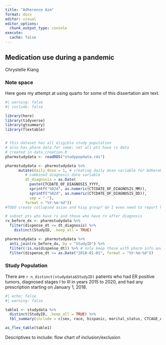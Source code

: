 ```yaml
---
title: "Adherence Aim"
format: docx
editor: visual
editor_options: 
  chunk_output_type: console
execute:
  cache: false  
---
```


## Medication use during a pandemic

Chrystelle Kiang

### Note space

Here goes my attempt at using quarto for some of this dissertation aim text.

```r
#| warning: false
#| include: false

library(here) 
library(tidyverse)
library(gtsummary)
library(flextable)


# this dataset has all eligible study population 
# also has pharm data for some; not all pts have rx data
# created in data_creation.R 
pharmstudydata <- readRDS("studypopdata.rds")

pharmstudydata <- pharmstudydata %>%
      mutate(daily_dose = 1, # creating daily dose variable for AdhereR
         # combined diagnosis date variable 
         dt_diagnosis = as.Date(
           paste(CTCDATE_OF_DIAGNOSIS_YYYY,
           sprintf("%02d", as.numeric(CTCDATE_OF_DIAGNOSIS_MM)),
           sprintf("%02d", as.numeric(CTCDATE_OF_DIAGNOSIS_DD)),
           sep = "-"),
         format = "%Y-%m-%d"))
#TODO create collapsed asian and hisp group? do I even need to report hisp?

# subset pts who have rx and those who have rx after diagnosis
rx_before_dx <- pharmstudydata %>%
  filter(dispense_dt <= dt_diagnosis) %>%
    distinct(StudyID, .keep_all = TRUE)

pharmstudydata <- pharmstudydata %>% 
  anti_join(rx_before_dx, by = "StudyID") %>%
  filter(!is.na(dispense_dt)) %>% # only keep those with pharm info and after 2018
  filter(dispense_dt >= as.Date("2018-01-01", format = "%Y-%m-%d")) 
```

### Study Population

There are `r n_distinct(studydata$StudyID)` patients who had ER positive tumors, diagnosed stages I to III in years 2015 to 2020, and had any prescription starting on January 1, 2018.

```r
#| echo: false
#| warning: false

table1 <- studydata %>% 
  distinct(StudyID, .keep_all = TRUE) %>%
  tbl_summary(include = c(sex, race, hispanic, marital_status, CTCAGE_AT_DIAGNOSIS, CTCDATE_OF_DIAGNOSIS_YYYY, laterality, stage_summary, estrogen_receptor, reporting_source), sort = list(c(sex) ~ "frequency"))

as_flex_table(table1)
```

Descriptives to include: flow chart of inclusion/exclusion
